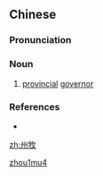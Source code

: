 ==Chinese==
{{zh-forms}}

===Pronunciation===
{{zh-pron
|m=zhōumù
|cat=n
}}

===Noun===
{{zh-noun}}

# {{lb|zh|archaic}} [[w:Jiuzhou|provincial]] [[governor]]

===References===
* {{pedialite|Jiuzhou}}

[[Category:Mandarin archaic terms|zhou1mu4]]

[[zh:州牧]]